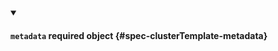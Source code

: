 


<details className="config-field" data-expandable="true" open>
<summary>

#### `metadata` <span className="config-field-required" data-required="false">required</span> <span className="config-field-type">object</span> <span className="config-field-default"></span> <span className="config-field-enum"></span> {#spec-clusterTemplate-metadata}



</summary>

<PartialMetadatareference />


</details>
